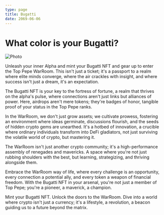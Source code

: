 ```yaml
---
type: page
title: Bugatti
date: 2069-06-06
---
```


# What color is your Bugatti?


<Image
  src="/images/bugatti.png"
  alt="Photo"
  width={1500}
  height={500}
  priority
  className="next-image"
/>

Unleash your inner Alpha and mint your Bugatti NFT and gear up to enter the Top Pepe WarRoom. This isn't just a ticket; it's a passport to a realm where elite minds converge, where the air crackles with insight, and where success isn't just a dream, it's an expectation.

The Bugatti NFT is your key to the fortress of fortune, a realm that thrives on the alpha's pulse, where connections aren't just links but alliances of power. Here, airdrops aren't mere tokens; they're badges of honor, tangible proof of your status in the Top Pepe ranks.

In the WarRoom, we don't just grow assets; we cultivate prowess, fostering an environment where ideas germinate, discussions flourish, and the seeds of hidden crypto gems are unearthed. It's a hotbed of innovation, a crucible where ordinary individuals transform into DeFi gladiators, not just surviving the volatile world of crypto, but mastering it.

The WarRoom isn't just another crypto community; it's a high-performance assembly of renegades and mavericks. A space where you're not just rubbing shoulders with the best, but learning, strategizing, and thriving alongside them.

Embrace the WarRoom way of life, where every challenge is an opportunity, every connection a potential ally, and every token a weapon of financial freedom. With the Bugatti NFT in your arsenal, you're not just a member of Top Pepe; you're a pioneer, a maverick, a champion.

Mint your Bugatti NFT. Unlock the doors to the WarRoom. Dive into a world where crypto isn't just a currency; it's a lifestyle, a revolution, a beacon guiding us to a future beyond the matrix.
